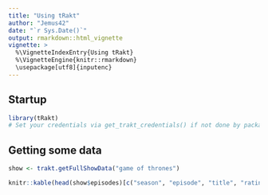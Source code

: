```yaml
---
title: "Using tRakt"
author: "Jemus42"
date: "`r Sys.Date()`"
output: rmarkdown::html_vignette
vignette: >
  %\VignetteIndexEntry{Using tRakt}
  %\VignetteEngine{knitr::rmarkdown}
  \usepackage[utf8]{inputenc}
---
```

## Startup

```r
library(tRakt)
# Set your credentials via get_trakt_credentials() if not done by package loading
```

## Getting some data

````r
show <- trakt.getFullShowData("game of thrones")

knitr::kable(head(show$episodes)[c("season", "episode", "title", "rating", "votes")])
````
